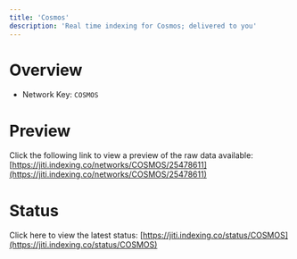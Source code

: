 ```yaml
---
title: 'Cosmos'
description: 'Real time indexing for Cosmos; delivered to you'
---
```


# Overview
- Network Key: `COSMOS`

# Preview
Click the following link to view a preview of the raw data available: [https://jiti.indexing.co/networks/COSMOS/25478611](https://jiti.indexing.co/networks/COSMOS/25478611)

# Status
Click here to view the latest status: [https://jiti.indexing.co/status/COSMOS](https://jiti.indexing.co/status/COSMOS)
